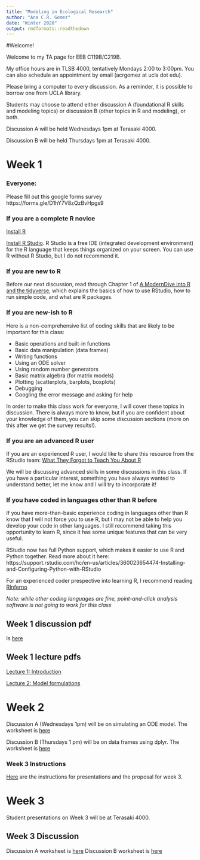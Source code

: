 ```yaml
---
title: "Modeling in Ecological Research"
author: "Ana C.R. Gomez"
date: "Winter 2020"
output: rmdformats::readthedown
---
```

#Welcome!

Welcome to my TA page for EEB C119B/C219B.

My office hours are in TLSB 4000, tentatively Mondays 2:00 to 3:00pm. You can also schedule an appointment by email (acrgomez at ucla dot edu).

Please bring a computer to every discussion. As a reminder, it is possible to borrow one from UCLA library.

Students may choose to attend either discussion A (foundational R skills and modeling topics) or discussion B (other topics in R and modeling), or both.

Discussion A will be held Wednesdays 1pm at Terasaki 4000.

Discussion B will be held Thursdays 1pm at Terasaki 4000.




# Week 1

### Everyone:

Please fill out this google forms survey https://forms.gle/D1hY7V8zQzBvHpgs9

### If you are a complete R novice

[Install R](http://cran.us.r-project.org/)

[Install R Studio](https://www.rstudio.com/). R Studio is a free IDE (integrated development environment) for the R language that keeps things organized on your screen. You can use R without R Studio, but I do not recommend it.

### If you are new to R

Before our next discussion, read through Chapter 1 of [A ModernDive into R and the tidyverse](https://moderndive.netlify.com/1-getting-started.html), which explains the basics of how to use RStudio, how to run simple code, and what are R packages.


### If you are new-ish to R

Here is a non-comprehensive list of coding skills that are likely to be important for this class:

* Basic operations and built-in functions
* Basic data manipulation (data frames)
* Writing functions
* Using an ODE solver
* Using random number generators
* Basic matrix algebra (for matrix models)
* Plotting (scatterplots, barplots, boxplots)
* Debugging
* Googling the error message and asking for help

In order to make this class work for everyone, I will cover these topics in discussion. There is always more to know, but if you are confident about your knowledge of them, you can skip some discussion sections (more on this after we get the survey results!).


### If you are an advanced R user

If you are an experienced R user, I would like to share this resource from the RStudio team: [What They Forgot to Teach You About R](https://rstats.wtf/)

We will be discussing advanced skills in some discussions in this class. If you have a particular interest, something you have always wanted to understand better, let me know and I will try to incorporate it!

### If you have coded in languages other than R before

If you have more-than-basic experience coding in languages other than R know that I will not force you to use R, but I may not be able to help you develop your code in other languages. I still recommend taking this opportunity to learn R, since it has some unique features that can be very useful.

RStudio now has full Python support, which makes it easier to use R and Python together. Read more about it here: https://support.rstudio.com/hc/en-us/articles/360023654474-Installing-and-Configuring-Python-with-RStudio

For an experienced coder prespective into learning R, I recommend reading [RInferno](https://www.burns-stat.com/pages/Tutor/R_inferno.pdf)

*Note: while other coding languages are fine, point-and-click analysis software is not going to work for this class*

## Week 1 discussion pdf

Is [here](disc1.pdf)

## Week 1 lecture pdfs
 
[Lecture 1: Introduction](lecture1.pdf)

[Lecture 2: Model formulations](lecture2.pdf)


# Week 2

Discussion A (Wednesdays 1pm) will be on simulating an ODE model. The worksheet is [here](disc2.pdf)

Discussion B (Thursdays 1 pm) will be on data frames using dplyr. The worksheet is [here](discdplyr.pdf)


### Week 3 Instructions

[Here](week3instructions.pdf) are the instructions for presentations and the proposal for week 3.


# Week 3

Student presentations on Week 3 will be at Terasaki 4000.

## Week 3 Discussion 

Discussion A worksheet is [here](disc3.pdf)
Discussion B worksheet is [here](discggplot.pdf)
